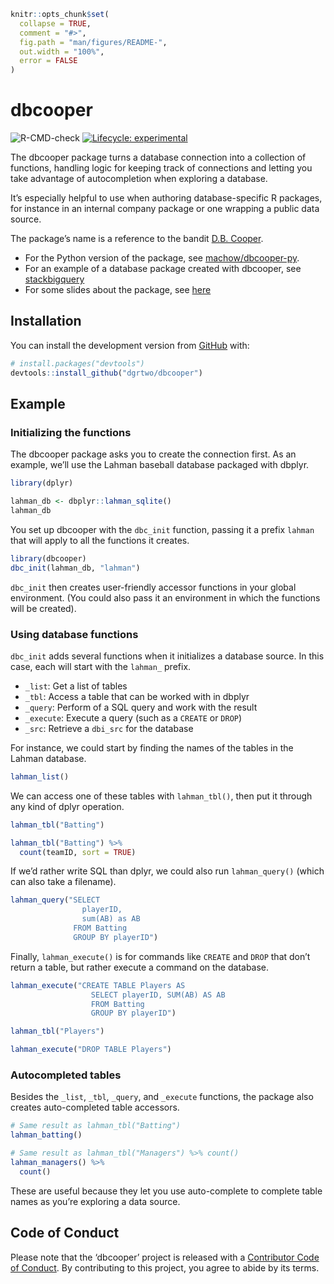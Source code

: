 <!-- README.md is generated from README.Rmd. Please edit that file -->

```r
knitr::opts_chunk$set(
  collapse = TRUE,
  comment = "#>",
  fig.path = "man/figures/README-",
  out.width = "100%",
  error = FALSE
)
```

# dbcooper

<!-- badges: start -->
![R-CMD-check](https://github.com/chriscardillo/dbcooper/workflows/R-CMD-check/badge.svg)
[![Lifecycle: experimental](https://img.shields.io/badge/lifecycle-experimental-orange.svg)](https://www.tidyverse.org/lifecycle/#experimental)
<!-- badges: end -->

The dbcooper package turns a database connection into a collection of functions, handling logic for keeping track of connections and letting you take advantage of autocompletion when exploring a database.

It's especially helpful to use when authoring database-specific R packages, for instance in an internal company package or one wrapping a public data source.

The package's name is a reference to the bandit [D.B. Cooper](https://en.wikipedia.org/wiki/D._B._Cooper).

* For the Python version of the package, see [machow/dbcooper-py](https://github.com/machow/dbcooper-py).
* For an example of a database package created with dbcooper, see [stackbigquery](https://github.com/dgrtwo/stackbigquery/)
* For some slides about the package, see [here](http://varianceexplained.org/files/dbcooper-rstudio-conf-2022.pdf)

## Installation

You can install the development version from [GitHub](https://github.com/) with:

``` r
# install.packages("devtools")
devtools::install_github("dgrtwo/dbcooper")
```

## Example

### Initializing the functions

The dbcooper package asks you to create the connection first. As an example, we'll use the Lahman baseball database packaged with dbplyr.

```r
library(dplyr)

lahman_db <- dbplyr::lahman_sqlite()
lahman_db
```

You set up dbcooper with the `dbc_init` function, passing it a prefix `lahman` that will apply to all the functions it creates.

```r
library(dbcooper)
dbc_init(lahman_db, "lahman")
```

`dbc_init` then creates user-friendly accessor functions in your global environment. (You could also pass it an environment in which the functions will be created).

### Using database functions

`dbc_init` adds several functions when it initializes a database source. In this case, each will start with the `lahman_` prefix.

* `_list`: Get a list of tables
* `_tbl`: Access a table that can be worked with in dbplyr
* `_query`: Perform of a SQL query and work with the result
* `_execute`: Execute a query (such as a `CREATE` or `DROP`)
* `_src`: Retrieve a `dbi_src` for the database

For instance, we could start by finding the names of the tables in the Lahman database.

```r
lahman_list()
```

We can access one of these tables with `lahman_tbl()`, then put it through any kind of dplyr operation.

```r
lahman_tbl("Batting")

lahman_tbl("Batting") %>%
  count(teamID, sort = TRUE)
```

If we'd rather write SQL than dplyr, we could also run `lahman_query()` (which can also take a filename).

```r
lahman_query("SELECT
                playerID,
                sum(AB) as AB
              FROM Batting
              GROUP BY playerID")
```

Finally, `lahman_execute()` is for commands like `CREATE` and `DROP` that don't return a table, but rather execute a command on the database.

```r
lahman_execute("CREATE TABLE Players AS
                  SELECT playerID, SUM(AB) AS AB
                  FROM Batting
                  GROUP BY playerID")

lahman_tbl("Players")

lahman_execute("DROP TABLE Players")
```

### Autocompleted tables

Besides the `_list`, `_tbl`, `_query`, and `_execute` functions, the package also creates auto-completed table accessors.

```r
# Same result as lahman_tbl("Batting")
lahman_batting()

# Same result as lahman_tbl("Managers") %>% count()
lahman_managers() %>%
  count()
```

These are useful because they let you use auto-complete to complete table names as you're exploring a data source.

## Code of Conduct

Please note that the 'dbcooper' project is released with a
[Contributor Code of Conduct](CODE_OF_CONDUCT.md).
By contributing to this project, you agree to abide by its terms.
